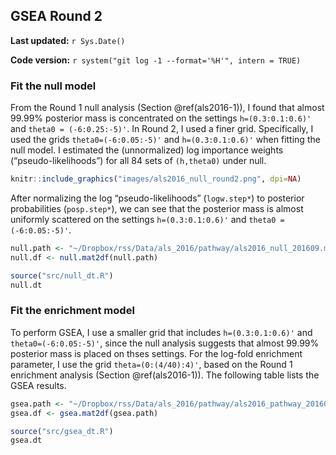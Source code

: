 ## GSEA Round 2 {#als2016-2}

**Last updated:** `r Sys.Date()`

**Code version:** `r system("git log -1 --format='%H'", intern = TRUE)`

### Fit the null model

From the Round 1 null analysis (Section \@ref(als2016-1)), I found that almost 99.99% posterior mass is concentrated on the settings `h=(0.3:0.1:0.6)'` and `theta0 = (-6:0.25:-5)'`. In Round 2, I used a finer grid. Specifically, I used the grids `theta0=(-6:0.05:-5)'` and `h=(0.3:0.1:0.6)'` when fitting the null model. I estimated the (unnormalized) log importance weights ("pseudo-likelihoods") for all 84 sets of `(h,theta0)` under null. 

```r
knitr::include_graphics("images/als2016_null_round2.png", dpi=NA)
```

After normalizing the log "pseudo-likelihoods" (`logw.step*`) to posterior probabilities (`posp.step*`), we can see that the posterior mass is almost uniformly scattered on the settings `h=(0.3:0.1:0.6)'` and `theta0 = (-6:0.05:-5)'`.
```r
null.path <- "~/Dropbox/rss/Data/als_2016/pathway/als2016_null_201609.mat"
null.df <- null.mat2df(null.path)
```

```r
source("src/null_dt.R")
null.dt
```

### Fit the enrichment model

To perform GSEA, I use a smaller grid that includes `h=(0.3:0.1:0.6)'` and `theta0=(-6:0.05:-5)'`, since the null analysis suggests that almost 99.99% posterior mass is placed on thses settings. For the log-fold enrichment parameter, I use the grid `theta=(0:(4/40):4)'`, based on the Round 1 enrichment analysis (Section \@ref(als2016-1)). The following table lists the GSEA results. 
```r
gsea.path <- "~/Dropbox/rss/Data/als_2016/pathway/als2016_pathway_201609.mat"
gsea.df <- gsea.mat2df(gsea.path) 
```

```r
source("src/gsea_dt.R")
gsea.dt
```


